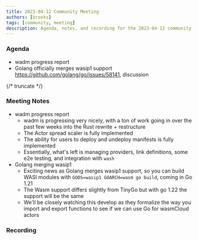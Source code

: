 ```yaml
---
title: 2023-04-12 Community Meeting
authors: [brooks]
tags: [community, meeting]
description: Agenda, notes, and recording for the 2023-04-12 community meeting
---
```



### Agenda

- wadm progress report
- Golang officially merges wasip1 support https://github.com/golang/go/issues/58141, discussion

{/* truncate */}

### Meeting Notes

- wadm progress report
  - wadm is progressing very nicely, with a ton of work going in over the past few weeks into the Rust rewrite + restructure
  - The Actor spread scaler is fully implemented
  - The ability for users to deploy and undeploy manifests is fully implemented
  - Essentially, what's left is managing providers, link definitions, some e2e testing, and integration with `wash`
- Golang merging wasip1
  - Exciting news as Golang merges wasip1 support, so you can build WASI modules with `GOOS=wasip1 GOARCH=wasm go build`, coming in Go 1.21
  - The Wasm support differs slightly from TinyGo but with go 1.22 the support will be the same
  - We'll be closely watching this develop as they formalize the way you import and export functions to see if we can use Go for wasmCloud actors

### Recording

<YouTube url="https://youtu.be/Wpt86aYrJqs" />
